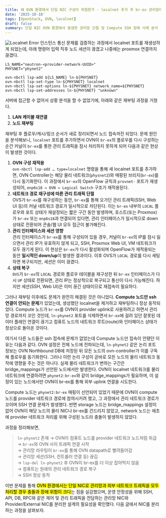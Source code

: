 ```yaml
---
title: 왜 OVN 환경에서 단일 NIC 구성이 위험한가 - localnet 추가 후 br-ex 관리망이 끊긴 이유
date: '2025-10-18'
tags: [OpenStack, OVN, localnet]
draft: false
summary: 단일 NIC OVN 환경에서 발생한 관리망 단절 및 Compute SSH 장애 사례 분석
---
```


<img className="inline" src="/static/images/Blog/localnet-err.png" alt="Localnet Error" />
인스턴스 통신 문제를 검증하는 과정에서 localnet 포트를 재생성하게 되었는데, 아래 명령어 입력 직후 노드
세션이 끊겼고 나중에는 proxmox 연결까지 끊겼다.

```
LS_NAME="neutron-<provider-network-UUID>"
PHYSNET="phynet2"

ovn-nbctl lsp-add ${LS_NAME} ln-${PHYSNET}
ovn-nbctl lsp-set-type ln-${PHYSNET} localnet
ovn-nbctl lsp-set-options ln-${PHYSNET} network_name=${PHYSNET}
ovn-nbctl lsp-set-addresses ln-${PHYSNET} "unknown"
```

서버에 접근할 수 없어서 상황 분석을 할 수 없었기에, 아래와 같은 재부팅 과정을 거쳤다.

1. **LAN 케이블 재연결**
2. **노드 재부팅**

재부팅 후 플로우/캐시/링크 순서가 새로 정리되면서 노드 접속까진 되었다. 문제 원인을 분석해보니, `localnet` 포트를 추가하면서 OVN이 `br-ex`의 플로우를 다시 구성하는 순간 커널이 `br-ex`를 통한 관리 트래픽을 잠시 처리하지 못하게 되어 다음과 같은 현상이 발생한 것이다.

1. **OVN 구성 재적용**  
   `ovn-nbctl lsp-add … type=localnet` 명령을 통해 새 localnet 포트를 추가하면, OVN Controller는 해당 물리 네트워크(`physnet2`)와 매핑된 브리지(`br-ex`)를 다시 동기화한다. 이 과정에서 `br-ex`의 OpenFlow 규칙과 `provnet-` 포트가 재생성되어, `enp6s18 ↔ OVN ↔ Logical Switch` 구조가 재적용된다.
2. **네트워크 경로 재구성에 따른 관리 트래픽 단절**  
   OVS가 `br-ex`를 재구성하는 동안, `br-ex`를 통해 오가던 관리 트래픽(SSH, Web UI 등)의 커널 네트워크 경로가 일시적으로 차단된다. 이는 `br-ex` 내부의 `LOCAL` 플로우와 포트 상태가 재설정되는 짧은 구간 동안 발생하며, 호스트(또는 Proxmox)가 `br-ex` 또는 `enp6s18`과 연결되어 있다면, 관리 인터페이스가 일시적으로 down 상태로 전환되어 콘솔/웹 UI 모두 접근이 불가해진다.
3. **관리 인터페이스와 세션 영향**  
   관리 인터페이스가 `br-ex`를 통해 구성되어 있을 경우, 커널이 `br-ex`의 IP를 잠시 잃으면서 관리 IP가 유효하지 않게 되고, SSH, Proxmox Web UI, VM 네트워크가 모두 끊기게 된다. 이 현상은 `br-ex`가 다시 활성화되며 OpenFlow가 재적용되는 동안 **일시적인 down/up**이 발생한 결과이다. 이후 OVS가 `LOCAL` 경로를 다시 세팅하면 복구되지만, 세션은 이미 끊겼다.
4. **상태 복구**  
   `OVS`가 `br-ex`의 `LOCAL` 경로와 플로우 테이블을 재구성한 뒤 `br-ex` 인터페이스가 다시 `UP` 상태로 전환되면, 관리 IP는 정상적으로 복구되고 통신이 다시 가능해진다. 하지만 세션(SSH, Web UI)은 이미 끊긴 상태이므로 재접속이 필요하다.

그러나 재부팅 이후에도 문제가 완전히 해결된 것은 아니었다. **Compute 노드만 ssh 연결이 안되는 문제**가 있었는데, 생성했던 localnet을 제거하고 재부팅하니 정상 동작되었다. Compute 노드가 `br-ex`를 OVN이 provider uplink로 사용하려고 하면서 관리망 경로까지 꼬인 것인데, `ln-phynet2` 포트를 삭제하면서 `br-ex`에 걸려 있던 잘못된 데이터 플레인 연결이 끊기고 컴퓨트 노드의 네트워크 루트(route)와 인터페이스 상태가 정상으로 돌아온 것이다.

여기서 다른 노드들은 ssh 접속에 문제가 없었는데 Compute 노드만 접속이 안됐던 이유는 다음과 같다. OVN 설정은 전체 노드에 전파되는데, `ln-phynet2` 같은 논리 포트 정보는 OVN Northbound DB에 저장된 뒤 모든 노드의 ovn-controller가 이를 구독해 플로우를 동기화한다. 그러나 이런 논리 구성이 곧바로 모든 노드의 물리 네트워크 동작에 영향을 주는 것은 아니다. 실제 물리 네트워크가 변하는 구간은 bridge_mappings가 선언된 노드에서만 발생한다. OVN이 localnet 네트워크를 물리 네트워크에 연결하려면 `phynet2:br-ex`와 같이 bridge_mappings가 필요하며, 이 설정이 있는 노드에서만 OVN이 br-ex를 통해 외부 uplink 연결을 시도한다.

Compute 노드는 `phynet2:br-ex` 매핑이 선언되어 있었기 때문에 OVN이 compute 노드를 provider 네트워크 경로에 참여시키려 했고, 그 과정에서 관리 네트워크 경로가 꼬이며 SSH 연결 문제가 발생했다. 반면 storage 노드는 bridge_mappings 설정이 없어 OVN이 해당 노드의 물리 NIC나 br-ex를 건드리지 않았고, network 노드는 애초에 provider 네트워크 처리를 위해 구성된 노드라 충돌이 발생하지 않았다.

과정을 정리해보면,

> `ln-phynet2` 존재 → OVN이 컴퓨트 노드를 provider 네트워크 노드처럼 취급  
>  → `br-ex`와 OVN 사이 트래픽 연결 시작  
>  → 관리망 라우팅이 `br-ex`를 통해 OVN datapath로 빨려들어감  
>  → 관리망 세션(SSH, 컨트롤러 연결 등) 끊김  
>  → `lsp-del ln-phynet2` 후 OVN이 br-ex를 더 이상 잡아먹지 않음  
>  → 컴퓨트는 원래의 관리 네트워크 경로 복구  
>  → SSH 정상 동작

이번 문제를 통해 <mark>OVN 환경에서는 단일 NIC로 관리망과 외부 네트워크 트래픽을 모두 처리할 경우 충돌과 장애 위험이 크다</mark>는 점을 실감했으며, 운영 안정성을 위해 SSH, API, DB, RPC와 같은 제어 및 관리 트래픽을 전담하는 관리망 NIC와 Provider/External NIC를 분리한 설계의 필요성을 확인했다. 다음 글에서 NIC를 분리하는 과정을 살펴보자.

